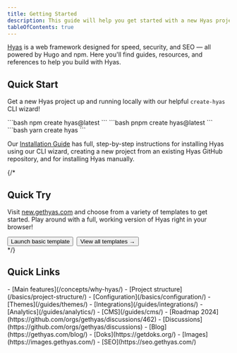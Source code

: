 ```yaml
---
title: Getting Started
description: This guide will help you get started with a new Hyas project.
tableOfContents: true
---
```


[Hyas](https://gethyas.com/) is a web framework designed for speed, security, and SEO — all powered by Hugo and npm. Here you'll find guides, resources, and references to help you build with Hyas.

## Quick Start

Get a new Hyas project up and running locally with our helpful `create-hyas` CLI wizard!

<Tabs>
  <TabItem label="npm">
```bash
npm create hyas@latest
```
  </TabItem>
  <TabItem label="pnpm">
```bash
pnpm create hyas@latest
```
  </TabItem>
  <TabItem label="Yarn">
```bash
yarn create hyas
```
  </TabItem>
</Tabs>

Our [Installation Guide](/install/auto/) has full, step-by-step instructions for installing Hyas using our CLI wizard, creating a new project from an existing Hyas GitHub repository, and for installing Hyas manually.

{/*
## Quick Try

Visit [new.gethyas.com](https://new.gethyas.com/) and choose from a variety of templates to get started. Play around with a full, working version of Hyas right in your browser!

<div style="display: flex; flex-wrap: wrap; gap: 0.5rem;">
  <Button href="https://gitpod.io/#https://github.com/gethyas/basic-starter">Launch basic template</Button>
  <Button variant="outline" href="https://new.gethyas.com/">View all templates →</Button>
</div>
*/}

## Quick Links

<CardGrid>
  <Card title="Learn Hyas" icon="open-book">
    - [Main features](/concepts/why-hyas/)
    - [Project structure](/basics/project-structure/)
    - [Configuration](/basics/configuration/)
  </Card>
  <Card title="Extend Hyas" icon="puzzle">
    - [Themes](/guides/themes/)
    - [Integrations](/guides/integrations/)
    - [Analytics](/guides/analytics/)
    - [CMS](/guides/cms/)
  </Card>
  <Card title="What's going on?" icon="information">
    - [Roadmap 2024](https://github.com/orgs/gethyas/discussions/462)
    - [Discussions](https://github.com/orgs/gethyas/discussions)
    - [Blog](https://gethyas.com/blog/)
  </Card>
  <Card title="Other docs" icon="document">
    - [Doks](https://getdoks.org/)
    - [Images](https://images.gethyas.com/)
    - [SEO](https://seo.gethyas.com/)
  </Card>
</CardGrid>
